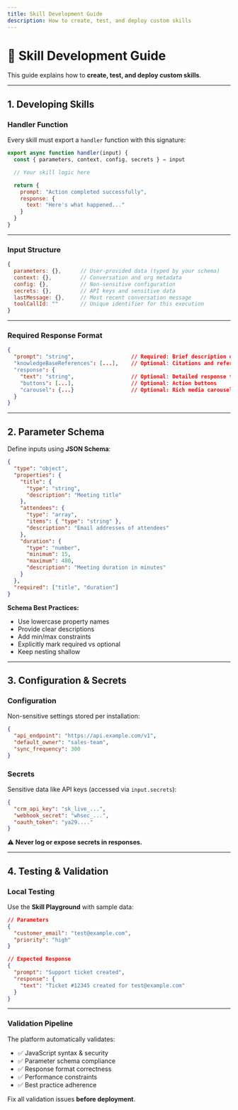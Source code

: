 ```yaml
---
title: Skill Development Guide
description: How to create, test, and deploy custom skills
---
```


# 📘 Skill Development Guide

This guide explains how to **create, test, and deploy custom skills**.

---

## 1. Developing Skills

### Handler Function

Every skill must export a `handler` function with this signature:

```javascript
export async function handler(input) {
  const { parameters, context, config, secrets } = input

  // Your skill logic here

  return {
    prompt: "Action completed successfully",
    response: {
      text: "Here's what happened..."
    }
  }
}
````

---

### Input Structure

```javascript
{
  parameters: {},      // User-provided data (typed by your schema)
  context: {},         // Conversation and org metadata  
  config: {},          // Non-sensitive configuration
  secrets: {},         // API keys and sensitive data
  lastMessage: {},     // Most recent conversation message
  toolCallId: ""       // Unique identifier for this execution
}
```

---

### Required Response Format

```json
{
  "prompt": "string",                  // Required: Brief description of what happened
  "knowledgeBaseReferences": [...],    // Optional: Citations and references
  "response": {
    "text": "string",                  // Optional: Detailed response text
    "buttons": [...],                  // Optional: Action buttons
    "carousel": {...}                  // Optional: Rich media carousel
  }
}
```

---

## 2. Parameter Schema

Define inputs using **JSON Schema**:

```json
{
  "type": "object",
  "properties": {
    "title": {
      "type": "string",
      "description": "Meeting title"
    },
    "attendees": {
      "type": "array",
      "items": { "type": "string" },
      "description": "Email addresses of attendees"
    },
    "duration": {
      "type": "number",
      "minimum": 15,
      "maximum": 480,
      "description": "Meeting duration in minutes"
    }
  },
  "required": ["title", "duration"]
}
```

**Schema Best Practices:**

* Use lowercase property names
* Provide clear descriptions
* Add min/max constraints
* Explicitly mark required vs optional
* Keep nesting shallow

---

## 3. Configuration & Secrets

### Configuration

Non-sensitive settings stored per installation:

```json
{
  "api_endpoint": "https://api.example.com/v1",
  "default_owner": "sales-team",
  "sync_frequency": 300
}
```

### Secrets

Sensitive data like API keys (accessed via `input.secrets`):

```json
{
  "crm_api_key": "sk_live_...",
  "webhook_secret": "whsec_...",
  "oauth_token": "ya29...."
}
```

⚠️ **Never log or expose secrets in responses.**

---

## 4. Testing & Validation

### Local Testing

Use the **Skill Playground** with sample data:

```json
// Parameters
{
  "customer_email": "test@example.com",
  "priority": "high"
}

// Expected Response
{
  "prompt": "Support ticket created",
  "response": {
    "text": "Ticket #12345 created for test@example.com"
  }
}
```

---

### Validation Pipeline

The platform automatically validates:

* ✅ JavaScript syntax & security
* ✅ Parameter schema compliance
* ✅ Response format correctness
* ✅ Performance constraints
* ✅ Best practice adherence

Fix all validation issues **before deployment**.
